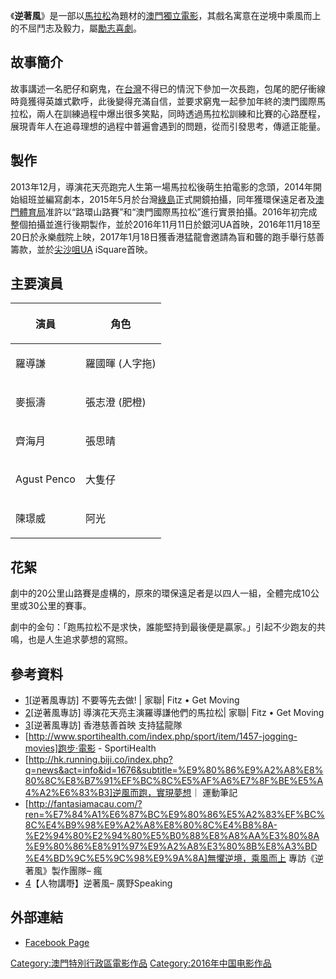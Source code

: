 {{Infobox film
| name = 逆著風
| image =
| image_size = 320px
| caption = 
| producer = 羅導謙
| producer_2 = 
| director = 花天亮
| writer = 花天亮、羅導謙
| starring = 羅導謙、麥振濤、齊海月、August Penco、陳璟威
| music = 黃軒青、梁子龍
| editing = 梁戴絲
| cinematography = August Penco、花天亮
| distributor = 
| released = {{flagicon|MAC}}2016年11月<br />{{flagicon|HK}}2017年1月
| runtime = 80分鐘
| country = {{澳門電影產地}}
| maintheme = 
| language = [[粵語|粵語]]、[[華語|華語]]
| budget = 
| gross = 
| 副導演 = 梁戴絲 林雲慧
}}

《'''逆著風'''》是一部以[[馬拉松|馬拉松]]為題材的[[澳門|澳門]][[獨立電影|獨立電影]]，其戲名寓意在逆境中乘風而上的不屈鬥志及毅力，屬[[勵志|勵志]][[喜劇|喜劇]]。

== 故事簡介 ==
故事講述一名肥仔和窮鬼，在[[台灣|台灣]]不得已的情況下參加一次長跑，包尾的肥仔衝線時竟獲得英雄式歡呼，此後變得充滿自信，並要求窮鬼一起參加年終的澳門國際馬拉松，兩人在訓練過程中爆出很多笑點，同時透過馬拉松訓練和比賽的心路歷程，展現青年人在追尋理想的過程中普遍會遇到的問題，從而引發思考，傳遞正能量。

== 製作 ==
2013年12月，導演花天亮跑完人生第一場馬拉松後萌生拍電影的念頭，2014年開始組班並編寫劇本，2015年5月於台灣[[綠島|綠島]]正式開鏡拍攝，同年獲環保遠足者及[[澳門體育局|澳門體育局]]准許以“路環山路賽”和“澳門國際馬拉松”進行實景拍攝。2016年初完成整個拍攝並進行後期製作，並於2016年11月11日於銀河UA首映，2016年11月18至20日於永樂戲院上映，2017年1月18日獲香港猛龍會邀請為盲和聾的跑手舉行慈善籌款，並於[[尖沙咀|尖沙咀]]UA iSquare首映。

== 主要演員 ==
{| class="wikitable"
!演員
!角色
|-
| rowspan="1" |羅導謙
|羅國暉 (人字拖)
|-
| rowspan="1" |麥振濤
|張志澄 (肥橙)
|-
| rowspan="1" |齊海月
|張思晴
|-
| rowspan="1" |Agust Penco
|大隻仔
|-
| rowspan="1" |陳璟威
|阿光
|}

== 花絮 ==
劇中的20公里山路賽是虛構的，原來的環保遠足者是以四人一組，全體完成10公里或30公里的賽事。

劇中的金句：「跑馬拉松不是求快，誰能堅持到最後便是贏家。」引起不少跑友的共鳴，也是人生追求夢想的寫照。

== 參考資料 ==
* [http://fitz.hk/sports/running/%E9%80%86%E8%91%97%E9%A2%A8%E5%B0%88%E8%A8%AA-%E5%B0%8E%E6%BC%94%E8%8A%B1%E5%A4%A9%E4%BA%AE-%E4%B8%BB%E6%BC%94%E7%BE%85%E5%B0%8E%E8%AC%99-%E4%BB%96%E5%80%91%E7%9A%84%E9%A6%AC%E6%8B%89%E6%9D%BE/][逆著風專訪] 不要等先去做! | 家聯| Fitz • Get Moving
* [http://fitz.hk/sports/running/%E9%80%86%E8%91%97%E9%A2%A8%E5%B0%88%E8%A8%AA-%E4%B8%8D%E8%A6%81%E7%AD%89-%E5%85%88%E5%8E%BB%E5%81%9A/][逆著風專訪] 導演花天亮主演羅導謙他們的馬拉松| 家聯| Fitz • Get Moving
* [http://fitz.hk/sports/running/%E9%80%86%E8%91%97%E9%A2%A8%E5%B0%88%E8%A8%AA-%E9%A6%99%E6%B8%AF%E6%85%88%E5%96%84%E9%A6%96%E6%98%A0-%E6%94%AF%E6%8C%81%E7%8C%9B%E9%BE%8D%E9%9A%8A/][逆著風專訪] 香港慈善首映 支持猛龍隊
* [http://www.sportihealth.com/index.php/sport/item/1457-jogging-movies]跑步‧電影 - SportiHealth
* [http://hk.running.biji.co/index.php?q=news&act=info&id=1676&subtitle=%E9%80%86%E9%A2%A8%E8%80%8C%E8%B7%91%EF%BC%8C%E5%AF%A6%E7%8F%BE%E5%A4%A2%E6%83%B3]逆風而跑，實現夢想｜ 運動筆記
* [http://fantasiamacau.com/?ren=%E7%84%A1%E6%87%BC%E9%80%86%E5%A2%83%EF%BC%8C%E4%B9%98%E9%A2%A8%E8%80%8C%E4%B8%8A-%E2%94%80%E2%94%80%E5%B0%88%E8%A8%AA%E3%80%8A%E9%80%86%E8%91%97%E9%A2%A8%E3%80%8B%E8%A3%BD%E4%BD%9C%E5%9C%98%E9%9A%8A]無懼逆境，乘風而上 專訪《逆著風》製作團隊– 瘋
* [https://web.archive.org/web/20170407143352/http://www.macauspeaking.com/?p=988]【人物講嘢】逆著風– 廣野Speaking

== 外部連結 ==
* [http://www.facebook.com/against.the.wind.macau Facebook Page]

[[Category:澳門特別行政區電影作品|Category:澳門特別行政區電影作品]]
[[Category:2016年中国电影作品|Category:2016年中国电影作品]]